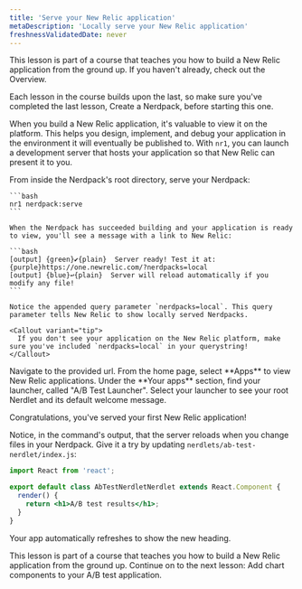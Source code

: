 ```yaml
---
title: 'Serve your New Relic application'
metaDescription: 'Locally serve your New Relic application'
freshnessValidatedDate: never
---
```


<Callout variant="tip">
  This lesson is part of a course that teaches you how to build a New Relic application from the ground up. If you haven't already, check out the Overview.

  Each lesson in the course builds upon the last, so make sure you've completed the last lesson, Create a Nerdpack, before starting this one.
</Callout>

When you build a New Relic application, it's valuable to view it on the platform. This helps you design, implement, and debug your application in the environment it will eventually be published to. With `nr1`, you can launch a development server that hosts your application so that New Relic can present it to you.

<Steps>
  <Step>
    From inside the Nerdpack's root directory, serve your Nerdpack:

    ```bash
    nr1 nerdpack:serve
    ```

    When the Nerdpack has succeeded building and your application is ready to view, you'll see a message with a link to New Relic:

    ```bash
    [output] {green}✔{plain}  Server ready! Test it at: {purple}https://one.newrelic.com/?nerdpacks=local
    [output] {blue}↩{plain}  Server will reload automatically if you modify any file!
    ```

    Notice the appended query parameter `nerdpacks=local`. This query parameter tells New Relic to show locally served Nerdpacks.

    <Callout variant="tip">
      If you don't see your application on the New Relic platform, make sure you've included `nerdpacks=local` in your querystring!
    </Callout>
  </Step>

  <Step>
    Navigate to the provided url. From the home page, select **Apps** to view New Relic applications.
  </Step>

  <Step>
    Under the **Your apps** section, find your launcher, called "A/B Test Launcher".
  </Step>

  <Step>
    Select your launcher to see your root Nerdlet and its default welcome message.
  </Step>
</Steps>

Congratulations, you've served your first New Relic application!

Notice, in the command's output, that the server reloads when you change files in your Nerdpack. Give it a try by updating `nerdlets/ab-test-nerdlet/index.js`:

```jsx fileName=nerdlets/ab-test-nerdlet/index.js lineHighlight=5
import React from 'react';

export default class AbTestNerdletNerdlet extends React.Component {
  render() {
    return <h1>A/B test results</h1>;
  }
}
```

Your app automatically refreshes to show the new heading.

<Callout variant="course">
  This lesson is part of a course that teaches you how to build a New Relic application from the ground up. Continue on to the next lesson: Add chart components to your A/B test application.
</Callout>
